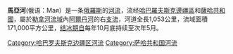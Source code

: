 {{Infobox River 
|river_name = 馬亞河
|image_name = File:Maya(riv).png
|caption =
|origin = [[朱格朱爾山脈|朱格朱爾山脈]]
|mouth = [[阿爾丹河|阿爾丹河]]
|basin_countries = {{flag|Russia}}
|length = 1,087公里
|elevation =
|discharge = 每秒1,180立方米
|watershed =171,000平方公里
}}

'''馬亞河'''(俄语：Мая）是一条[[俄羅斯|俄羅斯]]的[[河流|河流]]，流经[[哈巴羅夫斯克邊疆區|哈巴羅夫斯克邊疆區]]和[[薩哈共和國|薩哈共和國]]，屬於[[勒拿河|勒拿河]][[流域|流域]]內[[阿爾丹河|阿爾丹河]]的右[[支流|支流]]，河道全長1,053公里，流域面積171,000平方公里，[[结冰期自|结冰期自]]每年10月底持续至次年5月。

{{coord|57|39|N|136|10|E|source:ruwiki_region:RU_type:waterbody|format=dms|display=title}}

[[Category:哈巴罗夫斯克边疆区河流|Category:哈巴罗夫斯克边疆区河流]]
[[Category:萨哈共和国河流|Category:萨哈共和国河流]]

{{俄羅斯地理小作品}}